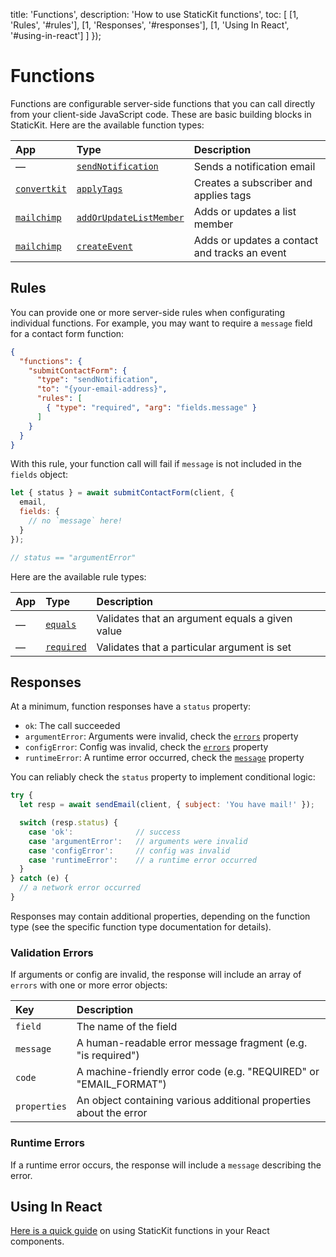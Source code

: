 
  title: 'Functions',
  description: 'How to use StaticKit functions',
  toc: [
    [1, 'Rules', '#rules'],
    [1, 'Responses', '#responses'],
    [1, 'Using In React', '#using-in-react']
  ]
});

# Functions

Functions are configurable server-side functions that you can call directly from your client-side JavaScript code. These are basic building blocks in StaticKit. Here are the available function types:

| App                | Type                              | Description                                                  |
| :----------------- | :-------------------------------- | :----------------------------------------------------------- |
| &mdash;            | [`sendNotification`](/docs/functions/types/send-notification) | Sends a notification email       |
| [`convertkit`](/docs/functions/convertkit)       | [`applyTags`](/docs/functions/convertkit/apply-tags) | Creates a subscriber and applies tags  |
| [`mailchimp`](/docs/functions/mailchimp)        | [`addOrUpdateListMember`](/docs/functions/mailchimp/add-or-update-list-member) | Adds or updates a list member |
| [`mailchimp`](/docs/functions/mailchimp)        | [`createEvent`](/docs/functions/mailchimp/create-event) | Adds or updates a contact and tracks an event |

## Rules

You can provide one or more server-side rules when configurating individual functions. For example, you may want to require a `message` field for a contact form function:

```json highlight=6,7,8
{
  "functions": {
    "submitContactForm": {
      "type": "sendNotification",
      "to": "{your-email-address}",
      "rules": [
        { "type": "required", "arg": "fields.message" }
      ]
    }
  }
}
```

With this rule, your function call will fail if `message` is not included in the `fields` object:

```js
let { status } = await submitContactForm(client, {
  email,
  fields: {
    // no `message` here!
  }
});

// status == "argumentError"
```

<p id="rule-types">Here are the available rule types:</p>

| App                | Type                              | Description                                                  |
| :----------------- | :-------------------------------- | :----------------------------------------------------------- |
| &mdash;            | [`equals`](/docs/functions/rules/equals) | Validates that an argument equals a given value       |
| &mdash;            | [`required`](/docs/functions/rules/required) | Validates that a particular argument is set       |


## Responses

At a minimum, function responses have a `status` property: 

- `ok`: The call succeeded
- `argumentError`: Arguments were invalid, check the [`errors`](#validation-errors) property
- `configError`: Config was invalid, check the [`errors`](#validation-errors) property
- `runtimeError`: A runtime error occurred, check the [`message`](#runtime-errors) property

You can reliably check the `status` property to implement conditional logic:

```js
try {
  let resp = await sendEmail(client, { subject: 'You have mail!' });

  switch (resp.status) {
    case 'ok':              // success
    case 'argumentError':   // arguments were invalid
    case 'configError':     // config was invalid
    case 'runtimeError':    // a runtime error occurred
  }
} catch (e) {
  // a network error occurred
}
```

Responses may contain additional properties, depending on the function type (see the specific function type documentation for details).

### Validation Errors

If arguments or config are invalid, the response will include an array of `errors` with one or more error objects:

| Key            | Description                                                       |
| :------------- | :---------------------------------------------------------------- |
| `field`        | The name of the field                                             |
| `message`      | A human-readable error message fragment (e.g. "is required")      |
| `code`         | A machine-friendly error code (e.g. "REQUIRED" or "EMAIL_FORMAT") |
| `properties`   | An object containing various additional properties about the error |

### Runtime Errors

If a runtime error occurs, the response will include a `message` describing the error.

## Using In React

[Here is a quick guide](/docs/functions/react) on using StaticKit functions in your React components.
